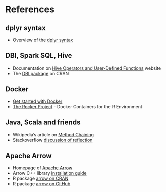 # References

## dplyr syntax

- Overview of the [dplyr syntax](https://dplyr.tidyverse.org/)

## DBI, Spark SQL, Hive

- Documentation on [Hive Operators and User-Defined Functions](https://cwiki.apache.org/confluence/display/Hive/LanguageManual+UDF) website
- The [DBI package](https://cran.r-project.org/package=DBI) on CRAN

## Docker

- [Get started with Docker](https://docs.docker.com/get-started/)
- [The Rocker Project](https://www.rocker-project.org/) - Docker Containers for the R Environment

## Java, Scala and friends

- Wikipedia's article on [Method Chaining](https://en.wikipedia.org/wiki/Method_chaining)
- Stackoverflow [discussion of reflection](https://stackoverflow.com/questions/37628/what-is-reflection-and-why-is-it-useful)

## Apache Arrow

- Homepage of [Apache Arrow](https://arrow.apache.org/)
- Arrow C++ library [installation guide](https://arrow.apache.org/install/)
- R package [arrow on CRAN](https://cran.r-project.org/package=arrow)
- R package [arrow on GitHub](https://github.com/apache/arrow/tree/master/r)
